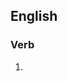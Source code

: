 ==English==

===Verb===
{{head|en|present participle}}

# {{present participle of|succor|lang=en|nocat=1}}